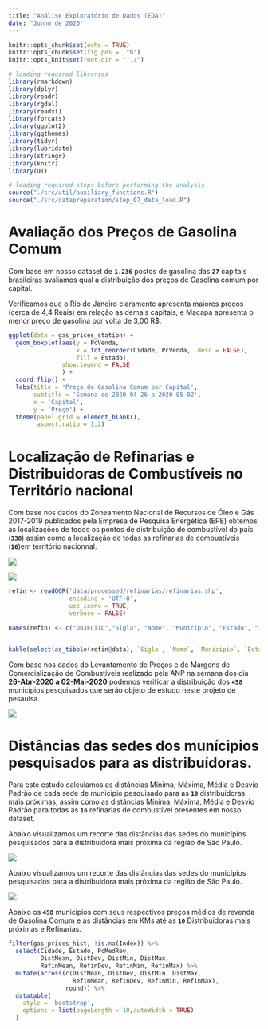 ```yaml
---
title: "Análise Exploratório de Dados (EDA)"
date: "Junho de 2020"
---
```


```r
knitr::opts_chunk$set(echo = TRUE)
knitr::opts_chunk$set(fig.pos =  "h")
knitr::opts_knit$set(root.dir = "../")

# loading required libraries
library(rmarkdown)
library(dplyr)
library(readr)
library(rgdal)
library(readxl)
library(forcats)
library(ggplot2)
library(ggthemes)
library(tidyr)
library(lubridate)
library(stringr)
library(knitr)
library(DT)
```

```r
# loading required steps before performing the analysis
source("./src/util/auxiliary_functions.R")
source("./src/datapreparation/step_07_data_load.R")
```

# Avaliação dos Preços de Gasolina Comum

Com base em nosso dataset de **`1.236`** postos de gasolina das **`27`** capitais brasileiras avaliamos qual a distribuição dos preços de Gasolina comum por capital.

Verificamos que o Rio de Janeiro claramente apresenta maiores preços (cerca de 4,4 Reais) em relação as demais capitais, e Macapa apresenta o menor preço de gasolina por volta de 3,00 R$.

```r
ggplot(data = gas_prices_station) +
  geom_boxplot(aes(y = PcVenda, 
                   x = fct_reorder(Cidade, PcVenda, .desc = FALSE),
                   fill = Estado), 
               show.legend = FALSE
               ) +
  coord_flip() +
  labs(title = 'Preço de Gasolina Comum por Capital',
       subtitle = 'Semana de 2020-04-26 a 2020-05-02',
       x = 'Capital',
       y = 'Preço') + 
  theme(panel.grid = element_blank(),
        aspect.ratio = 1.2)
```

# Localização de Refinarias e Distribuidoras de Combustíveis no Território nacional

Com base nos dados do Zoneamento Nacional de Recursos de Óleo e Gás 2017-2019 publicados pela Empresa de Pesquisa Energética (EPE) obtemos as localizações de todos os pontos de distribuição de combustível do país (**`338`**) assim como a localização de todas as refinarias de combustíveis (**`16`**)em território nacionnal.

![](https://raw.githubusercontent.com/ldaniel/Spatial-Statistics-Applications/master/images/eda/loc_dist_combust.svg)

![](https://raw.githubusercontent.com/ldaniel/Spatial-Statistics-Applications/master/images/eda/loc_refin_combust.svg)

```r
refin <- readOGR('data/processed/refinarias/refinarias.shp', 
                 encoding = 'UTF-8', 
                 use_iconv = TRUE,
                 verbose = FALSE)

names(refin) <- c("OBJECTID","Sigla", "Nome", "Municipio", "Estado", "Início de Operação", "Capacidade-m3", "Tipo_Inst", "Titularida", "Observaç", "CLASSIFICA")


kable(select(as_tibble(refin@data), `Sigla`, `Nome`, `Municipio`, `Estado`, `Início de Operação`, `Capacidade-m3`))

```

Com base nos dados do Levantamento de Preços e de Margens de Comercialização de Combustíveis realizado pela ANP na semana dos dia **26-Abr-2020 a 02-Mai-2020** podemos verificar a distribuição dos **`458`** municipios pesquisados que serão objeto de estudo neste projeto de pesauisa.

![](https://raw.githubusercontent.com/ldaniel/Spatial-Statistics-Applications/master/images/eda/loc_cidade_combust.svg)

# Distâncias das sedes dos munícipios pesquisados para as distribuídoras.

Para este estudo calculamos as distâncias Mínima, Máxima, Média e Desvio Padrão de cada sede de municipio pesquisado para as **`10`** distribuidoras mais próximas, assim como as distâncias Mínima, Máxima, Média e Desvio Padrão para todas as **`16`** refinarias de combustível presentes em nosso dataset.

Abaixo visualizamos um recorte das distâncias das sedes do municípios pesquisados para a distribuidora mais próxima da região de São Paulo.

![](https://raw.githubusercontent.com/ldaniel/Spatial-Statistics-Applications/master/images/eda/dist_sedes_dist.png)

Abaixo visualizamos um recorte das distâncias das sedes do municípios pesquisados para a distribuidora mais próxima da região de São Paulo.

![](https://raw.githubusercontent.com/ldaniel/Spatial-Statistics-Applications/master/images/eda/dist_sedes_refin.svg)

Abaixo os **`458`** municípios com seus respectivos preços médios de revenda de Gasolina Comum e as distâncias em KMs até as **`10`** Distribuidoras mais próximas e Refinarias.

```r
filter(gas_prices_hist, !is.na(Index)) %>% 
  select(Cidade, Estado, PcMedRev, 
         DistMean, DistDev, DistMin, DistMax, 
         RefinMean, RefinDev, RefinMin, RefinMax) %>% 
  mutate(across(c(DistMean, DistDev, DistMin, DistMax, 
                  RefinMean, RefinDev, RefinMin, RefinMax), 
                round)) %>% 
  datatable(
    style = 'bootstrap',
    options = list(pageLength = 10,autoWidth = TRUE)
  )
```